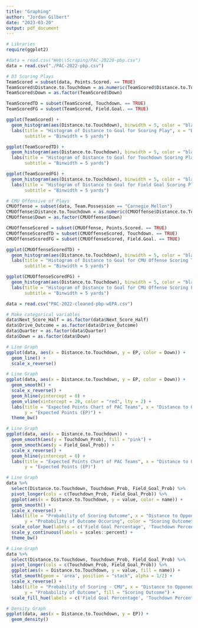 ```yaml
---
title: "Graphing"
author: "Jordan Gilbert"
date: "2023-03-20"
output: pdf_document
---
```


```r
# Libraries
require(ggplot2)
```

```r
#data = read.csv("Web\\Scraping/PAC-20220-pbp.csv")
data = read.csv("./PAC-2022-pbp.csv")
```

```r
# D3 Scoring Plays
TeamScored = subset(data, Points.Scored. == TRUE)
TeamScored$Distance.to.Touchdown = as.numeric(TeamScored$Distance.to.Touchdown)
TeamScored$Down = as.factor(TeamScored$Down)

TeamScoredTD = subset(TeamScored, Touchdown. == TRUE)
TeamScoredFG = subset(TeamScored, Field.Goal. == TRUE)

ggplot(TeamScored) +
  geom_histogram(aes(Distance.to.Touchdown), binwidth = 5, color = "black", fill = "cornflowerblue") +
  labs(title = "Histogram of Distance to Goal for Scoring Play", x = "Distance to Goal",
       subtitle = "Binwidth = 5 yards")

ggplot(TeamScoredTD) +
  geom_histogram(aes(Distance.to.Touchdown), binwidth = 5, color = "black", fill = "cornflowerblue") +
  labs(title = "Histogram of Distance to Goal for Touchdown Scoring Play", x = "Distance to Goal",
       subtitle = "Binwidth = 5 yards")

ggplot(TeamScoredFG) +
  geom_histogram(aes(Distance.to.Touchdown), binwidth = 5, color = "black", fill = "cornflowerblue") +
  labs(title = "Histogram of Distance to Goal for Field Goal Scoring Play", x = "Distance to Goal",
       subtitle = "Binwidth = 5 yards")
```
```r
# CMU Offensive of Plays
CMUOffense = subset(data, Team.Possession == "Carnegie Mellon")
CMUOffense$Distance.to.Touchdown = as.numeric(CMUOffense$Distance.to.Touchdown)
CMUOffense$Down = as.factor(CMUOffense$Down)

CMUOffenseScored = subset(CMUOffense, Points.Scored. == TRUE)
CMUOffenseScoredTD = subset(CMUOffenseScored, Touchdown. == TRUE)
CMUOffenseScoredFG = subset(CMUOffenseScored, Field.Goal. == TRUE)

ggplot(CMUOffenseScoredTD) +
  geom_histogram(aes(Distance.to.Touchdown), binwidth = 5, color = "black", fill = "red") +
  labs(title = "Histogram of Distance to Goal for CMU Offense Scoring Touchdown", x = "Distance to Goal",
       subtitle = "Binwidth = 5 yards")

ggplot(CMUOffenseScoredFG) +
  geom_histogram(aes(Distance.to.Touchdown), binwidth = 5, color = "black", fill = "red") +
  labs(title = "Histogram of Distance to Goal for CMU Offense Scoring Field Goal", x = "Distance to Goal",
       subtitle = "Binwidth = 5 yards")
```

```r
data = read.csv("PAC-2022-cleaned-pbp-wEPA.csv")

# Make categorical variables
data$Next_Score_Half = as.factor(data$Next_Score_Half)
data$Drive_Outcome = as.factor(data$Drive_Outcome)
data$Quarter = as.factor(data$Quarter)
data$Down = as.factor(data$Down)
```

```r
# Line Graph
ggplot(data, aes(x = Distance.to.Touchdown, y = EP, color = Down)) +
  geom_line() +
  scale_x_reverse()
```

```r
# Line Graph
ggplot(data, aes(x = Distance.to.Touchdown, y = EP, color = Down)) +
  geom_smooth() +
  scale_x_reverse() +
  geom_hline(yintercept = 0) +
  geom_vline(xintercept = 20, color = "red", lty = 2) +
  labs(title = "Expected Points Chart of PAC Teams", x = "Distance to Opponent's Touchdown",
       y = "Expected Points (EP)") +
  theme_bw()
```

```r
# Line Graph
ggplot(data, aes(x = Distance.to.Touchdown)) +
  geom_smooth(aes(y = Touchdown_Prob), fill = "pink") +
  geom_smooth(aes(y = Field_Goal_Prob)) +
  scale_x_reverse() +
  geom_hline(yintercept = 0) +
  labs(title = "Expected Points Chart of PAC Teams", x = "Distance to Opponent's Touchdown",
       y = "Expected Points (EP)")
```

```r
# Line Graph
data %>%
  select(Distance.to.Touchdown, Touchdown_Prob, Field_Goal_Prob) %>% 
  pivot_longer(cols = c(Touchdown_Prob, Field_Goal_Prob)) %>%
  ggplot(aes(x = Distance.to.Touchdown, y = value, color = name)) +
  geom_smooth() +
  scale_x_reverse() +
  labs(title = "Probability of Scoring Outcome", x = "Distance to Opponent's Touchdown",
       y = "Probability of Outcome Occuring", color = "Scoring Outcome") +
  scale_color_hue(labels = c('Field Goal Percentage', 'Touchdown Percentage')) +
  scale_y_continuous(labels = scales::percent) +
  theme_bw()
```

```r
# Line Graph
data %>%
  select(Distance.to.Touchdown, Touchdown_Prob, Field_Goal_Prob) %>% 
  pivot_longer(cols = c(Touchdown_Prob, Field_Goal_Prob)) %>%
  ggplot(aes(x = Distance.to.Touchdown, y = value, fill = name)) +
  stat_smooth(geom = 'area', position = "stack", alpha = 1/2) +
  scale_x_reverse() +
  labs(title = "Probability of Scoring - CMU", x = "Distance to Opponent's Touchdown",
       y = "Probability of Outcome", fill = "Scoring Outcome") +
  scale_fill_hue(labels = c('Field Goal Percentage', 'Touchdown Percentage'))
```


```r
# Density Graph
ggplot(data, aes(x = Distance.to.Touchdown, y = EP)) +
  geom_density()
```

